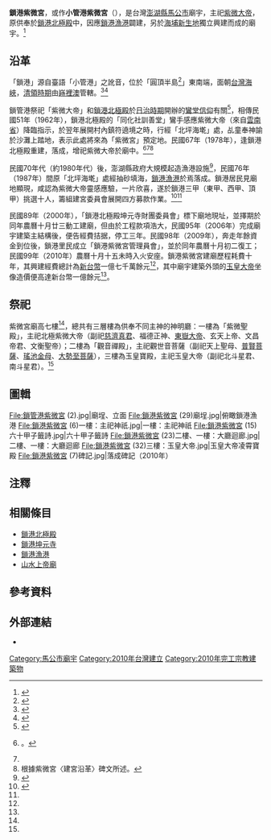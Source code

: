 {{東亞廟宇
|name=鎖港紫微宮<br/>Suogang Ziwei Temple
|img=File:鎖管港紫微宮 (1).jpg
|image_width=300 px
|location={{TWN}} 880 澎湖縣馬公市鎖港里8鄰鎖管港593號
|god=[[紫微大帝|紫微大帝]]（一樓）<br/>[[觀世音菩薩|觀世音菩薩]]（中樓）<br/>[[玉皇大帝|玉皇大帝]]（頂樓）
|open_year= {{ROC}}99年（2010年）
|founder=鎖港北極殿坤元寺財團委員會
|img_capt=巍峨神像與建築
|type=
|people=
|pinyin= Suǒ-gǎng Zǐ-wēi-gōng
|tl= Sió-kńg-káng Tsí-bî-kiong
|cere_date=[[農曆|農曆]]四月十八（紫微大帝聖誕）}}

'''鎖港紫微宮'''，或作'''小管港紫微宮'''（{{Lang-nan-tw|Sió-kńg-káng Tsí-bî-kiong}}），是台灣[[澎湖縣|澎湖縣]][[馬公市|馬公市]]廟宇，主祀[[紫微大帝|紫微大帝]]，原供奉於[[鎖港北極殿|鎖港北極殿]]中，因應[[鎖港漁港|鎖港漁港]]闢建，另於[[海埔新生地|海埔新生地]]獨立興建而成的廟宇。<ref name=":1">{{Cite web|title=〈紫微宮〉|url=https://penghu.info/OB3BD054D7D4E17D147D|publisher=Penghu.Info｜澎湖知識服務平台|language=zh-tw|accessdate=2020-11-15|archive-date=2020-11-15|archive-url=https://web.archive.org/web/20201115094818/https://penghu.info/OB3BD054D7D4E17D147D|dead-url=no}}</ref>

== 沿革 ==
「鎖港」源自臺語「小管港」之訛音，位於「圓頂半島<ref name=":02">{{Cite web|title=〈澎南〉|url=https://penghu.info/OB46CD07B241573DAE19|accessdate=2020-10-02|author=|date=|format=|publisher=Penghu.Info｜澎湖知識服務平台|language=zh-tw|archive-date=2020-11-15|archive-url=https://web.archive.org/web/20201115094805/https://penghu.info/OB46CD07B241573DAE19|dead-url=no}}</ref>」東南端，面朝[[台灣海峽|台灣海峽]]，[[臺灣清治時期|清領時期]]由[[:Category:嵵裡澳角頭廟|嵵裡澳]]管轄。<ref>{{Cite web|title=〈鎖港里〉|url=https://penghu.info/OBB5F8947C8B8E65642A|accessdate=2020-10-15|author=|date=|last=|first=|year=|format=|publisher=Penghu.Info｜澎湖知識服務平台|language=zh-tw|archive-date=2020-11-15|archive-url=https://web.archive.org/web/20201115094805/https://penghu.info/OBB5F8947C8B8E65642A|dead-url=no}}</ref><ref>{{Cite web|title=〈鄰里介紹－鎖港里〉|url=https://www.penghu.gov.tw/Tmakun/ch/home.jsp?id=98&act=view&dataserno=201706300051|accessdate=2020-10-05|author=|date=2017-06-30|format=|publisher=澎湖縣馬公市公所|language=zh-tw|archive-date=2020-11-15|archive-url=https://web.archive.org/web/20201115094840/https://www.penghu.gov.tw/Tmakun/ch/home.jsp?id=98&act=view&dataserno=201706300051|dead-url=no}}</ref>

鎖管港祭祀「紫微大帝」和[[鎖港北極殿|鎖港北極殿]]於[[台灣日治時期|日治時期]]開辦的[[扶乩|鸞堂信仰]]有關<ref name=":03">{{Cite book|title=《續修澎湖縣志．卷十二．宗教志》|last=余|first=光弘|last2=黃|first2=有興|publisher=澎湖縣政府|year=2005|isbn=9860015198|location=澎湖縣|pages=|language=zh-tw}}</ref>，相傳民國51年（1962年），鎖港北極殿的「同化社訓善堂」鸞手感應紫微大帝（來自[[雲南省|雲南省]]）降臨指示，於翌年展開村內鎮符遶境之時，行經「北坪海墘」處，乩童奉神諭於沙灘上踏地，表示此處將來為「紫微宮」預定地。民國67年（1978年），逢鎖港北極殿重建，落成，增祀紫微大帝於廟中。<ref name=":3">{{Cite web|title=〈北極殿〉|url=https://penghu.info/OB236EBCD2871E399035|accessdate=2020-10-12|author=|date=|format=|publisher=Penghu.Info｜澎湖知識服務平台|language=zh-tw|archive-date=2020-11-15|archive-url=https://web.archive.org/web/20201115094819/https://penghu.info/OB236EBCD2871E399035|dead-url=no}}。</ref><ref name=":1" /><ref name=":0" group="注">根據紫微宮〈建宮沿革〉碑文所述。</ref>

民國70年代（約1980年代）後，澎湖縣政府大規模起造漁港設施<ref name=":0">{{Cite book|title=《續修澎湖縣志．卷10．財政志》|last=賴|first=惠敏|publisher=澎湖縣政府|year=2005|isbn=9860015171|location=澎湖縣|pages=|language=zh-tw}}</ref>{{RP|133}}，民國76年（1987年）間原「北坪海墘」處經抽砂填海，[[鎖港漁港|鎖港漁港]]於焉落成。鎖港居民見廟地顯現，咸認為紫微大帝靈感應驗，一片欣喜，遂於鎖港三甲（東甲、西甲、頂甲）挑選十人，籌組建宮委員會展開四方募款作業。<ref name=":2">{{Cite web|title=〈鎖港紫薇宮〉|url=http://www.travel-penghu.com.tw/scene/%E9%8E%96%E6%B8%AF%E7%B4%AB%E8%96%87%E5%AE%AE|accessdate=|author=|date=|format=|publisher=好星晴旅遊網 -澎湖旅遊網|language=zh-tw|archive-date=2020-11-15|archive-url=https://web.archive.org/web/20201115094817/http://www.travel-penghu.com.tw/scene/%E9%8E%96%E6%B8%AF%E7%B4%AB%E8%96%87%E5%AE%AE|dead-url=no}}</ref><ref name=":0" group="注" />

民國89年（2000年），「鎖港北極殿坤元寺財團委員會」標下廟地現址，並擇期於同年農曆十月廿三動工建廟，但由於工程款項浩大，民國95年（2006年）完成廟宇建築主結構後，便告經費拮据，停工三年。民國98年（2009年），奔走年餘資金到位後，鎖港里民成立「鎖港紫微宮管理員會」，並於同年農曆十月初二復工；民國99年（2010年）農曆十月十五未時入火安座。鎖港紫微宮建廟歷程耗費十年，其興建經費總計為[[新台幣|新台幣]]一億七千萬餘元<ref name=":0" group="注" />，其中廟宇建築外頭的[[玉皇上帝|玉皇大帝]]坐像造價便高達新台幣一億餘元<ref name=":2" />。

== 祭祀 ==
紫微宮廟高七樓<ref name=":2" />，總共有三層樓為供奉不同主神的神明廳：一樓為「紫微聖殿」，主祀北極紫微大帝（副祀[[慈濟真君|慈濟真君]]、福德正神、[[東嶽大帝|東嶽大帝]]、玄天上帝、文昌帝君、文衡聖帝）；二樓為「觀音禪殿」，主祀觀世音菩薩（副祀天上聖母、[[普賢菩薩|普賢菩薩]]、[[瑤池金母|瑤池金母]]、[[大勢至菩薩|大勢至菩薩]]），三樓為玉皇寶殿，主祀玉皇大帝（副祀北斗星君、南斗星君）。<ref name=":1" />

== 圖輯 ==
<gallery mode="packed">
File:鎖管港紫微宮 (2).jpg|廟埕、立面
File:鎖港紫微宮 (29)廟埕.jpg|俯瞰鎖港漁港
File:鎖港紫微宮 (6)一樓：主祀神祇.jpg|一樓：主祀神祇
File:鎖港紫微宮 (15)六十甲子籤詩.jpg|六十甲子籤詩
File:鎖港紫微宮 (23)二樓、一樓：大廳迴廊.jpg|二樓、一樓：大廳迴廊
File:鎖港紫微宮 (32)三樓：玉皇大帝.jpg|玉皇大帝凌霄寶殿
File:鎖港紫微宮 (7)碑記.jpg|落成碑記（2010年）
</gallery>

== 注釋 ==
{{Reflist|group=注}}

== 相關條目 ==
* [[鎖港北極殿|鎖港北極殿]]
* [[鎖港坤元寺|鎖港坤元寺]]
* [[鎖港漁港|鎖港漁港]]
* [[山水上帝廟|山水上帝廟]]

== 參考資料 ==
{{Portal box|臺灣|澎湖|道教}}
{{references|30em}}
== 外部連結 ==
{{Commons category|Suogang Ziwei Temple|鎖港紫微宮}}{{Coord|23.527267|N|119.604181|E|display=title|format=dms}}
* {{Facebook|phzwg}}

{{澎湖縣馬公市寺廟列表}}

{{DEFAULTSORT:Suogang}}
[[Category:馬公市廟宇|Category:馬公市廟宇]]
[[Category:2010年台灣建立|Category:2010年台灣建立]]
[[Category:2010年完工宗教建築物|Category:2010年完工宗教建築物]]